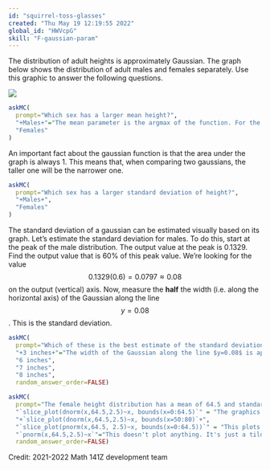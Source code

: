```yaml
---
id: "squirrel-toss-glasses"
created: "Thu May 19 12:19:55 2022"
global_id: "HWVcpG"
skill: "F-gaussian-param"
---
```


The distribution of adult heights is approximately Gaussian. The graph below shows the distribution of adult males and females separately. Use this graphic to answer the following questions.

![](www/height-distribution.png)

```r
askMC(
  prompt="Which sex has a larger mean height?",
  "+Males+"="The mean parameter is the argmax of the function. For the blue curve, this is at 70 inches. For the red curve, at 65.5 inches.",
  "Females"
)
```

An important fact about the gaussian function is that the area under the graph is always 1. This means that, when comparing two gaussians, the taller one will be the narrower one.


```r
askMC(
  prompt="Which sex has a larger standard deviation of height?",
  "+Males+",
  "Females"
)
```

The standard deviation of a gaussian can be estimated visually based on its graph. Let's estimate the standard deviation for males. To do this, start at the peak of the male distribution. The output value at the peak is $0.1329$. Find the output value that is 60% of this peak value. We're looking for the value 
$$0.1329(0.6)=0.0797\approx0.08$$
on the output (vertical) axis. Now, measure the **half** the width (i.e. along the horizontal axis) of the Gaussian along the line $$y=0.08$$. This is the standard deviation.

```r
askMC(
  prompt="Which of these is the best estimate of the standard deviation of the distribution of heights for males?",
  "+3 inches+"="The width of the Gaussian along the line $y=0.08$ is approximately $6$. The total width is the distance along the line $y=0.08$ (because that's 60% of 0.1329) from 67 inches to 73 inches (that's 6 inches). So the half-width is $3$.",
  "6 inches",
  "7 inches",
  "8 inches",
  random_answer_order=FALSE)
```

```r
askMC(
  prompt="The female height distribution has a mean of 64.5 and standard deviation of 2.5. Which R command can we use to plot the Gaussian for females?",
  "`slice_plot(dnorm(x,64.5,2.5)~x, bounds(x=0:64.5)`" = "The graphics domain has been set too narrowly to display the whole gaussian.",
  "+`slice_plot(dnorm(x,64.5,2.5)~x, bounds(x=50:80)`+",
  "`slice_plot(pnorm(x,64.5, 2.5)~x, bounds(x=0:64.5))`" = "This plots a sigmoid, not a gaussian.",
  "`pnorm(x,64.5,2.5)~x`"="This doesn't plot anything. It's just a tilde expression.",
  random_answer_order=FALSE)
```

Credit: 2021-2022 Math 141Z development team
